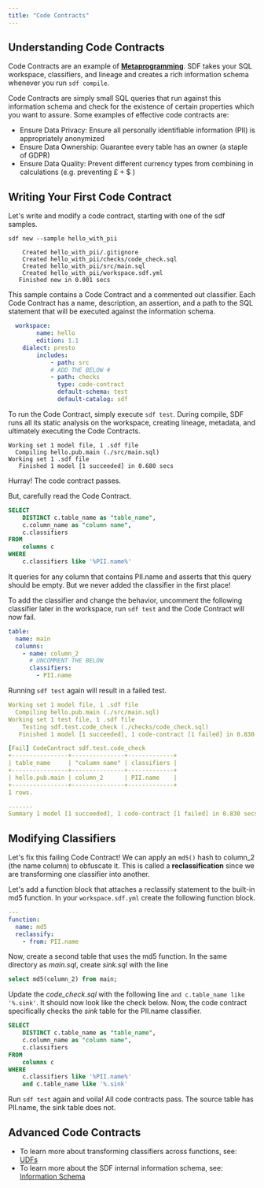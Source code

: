 ```yaml
---
title: "Code Contracts"
---
```


## Understanding Code Contracts
Code Contracts are an example of [**Metaprogramming**](https://en.wikipedia.org/wiki/Metaprogramming). SDF takes your SQL workspace, classifiers, and lineage and creates a rich information schema whenever you run `sdf compile`.

Code Contracts are simply small SQL queries that run against this information schema and check for the existence of certain properties which you want to assure. Some examples of effective code contracts are:

 - Ensure Data Privacy: Ensure all personally identifiable information (PII) is appropriately anonymized
 - Ensure Data Ownership: Guarantee every table has an owner (a staple of GDPR)
 - Ensure Data Quality: Prevent different currency types from combining in calculations (e.g. preventing £ + $ )

## Writing Your First Code Contract
Let's write and modify a code contract, starting with one of the sdf samples.

```shell
sdf new --sample hello_with_pii
```
```shell
    Created hello_with_pii/.gitignore
    Created hello_with_pii/checks/code_check.sql
    Created hello_with_pii/src/main.sql
    Created hello_with_pii/workspace.sdf.yml
   Finished new in 0.001 secs

```
This sample contains a Code Contract and a commented out classifier. Each Code Contract has a name, description, an assertion, and a path to the SQL statement that will be executed against the information schema.

```yml
  workspace:
		name: hello
		edition: 1.1
    dialect: presto
		includes:
			- path: src
            # ADD THE BELOW #
            - path: checks
              type: code-contract
              default-schema: test
              default-catalog: sdf
```
To run the Code Contract, simply execute `sdf test`. During compile, SDF runs all its static analysis on the workspace, creating lineage, metadata, and ultimately executing the Code Contracts.

```shell
Working set 1 model file, 1 .sdf file
  Compiling hello.pub.main (./src/main.sql)
Working set 1 .sdf file
   Finished 1 model [1 succeeded] in 0.680 secs

```

Hurray! The code contract passes.

But, carefully read the Code Contract. 

```sql
SELECT
    DISTINCT c.table_name as "table_name",
    c.column_name as "column name",
    c.classifiers
FROM
    columns c
WHERE
    c.classifiers like '%PII.name%'
```

It queries for any column that contains PII.name and asserts that this query should be empty. But we never added the classifier in the first place!

To add the classifier and change the behavior, uncomment the following classifier later in the workspace, run `sdf test` and the Code Contract will now fail.
```yml
table:
  name: main
  columns:
    - name: column_2
      # UNCOMMENT THE BELOW
      classifiers:
        - PII.name
```
Running `sdf test` again will result in a failed test. 

```yaml
Working set 1 model file, 1 .sdf file
  Compiling hello.pub.main (./src/main.sql)
Working set 1 test file, 1 .sdf file
    Testing sdf.test.code_check (./checks/code_check.sql)
   Finished 1 model [1 succeeded], 1 code-contract [1 failed] in 0.830 secs, for details see below.

[Fail] CodeContract sdf.test.code_check
+----------------+---------------+-------------+
| table_name     | "column name" | classifiers |
+----------------+---------------+-------------+
| hello.pub.main | column_2      | PII.name    |
+----------------+---------------+-------------+
1 rows.

-------
Summary 1 model [1 succeeded], 1 code-contract [1 failed] in 0.830 secs.
```
## Modifying Classifiers
Let's fix this failing Code Contract! We can apply an `md5()` hash to column_2 (the name column) to obfuscate it. This is called a **reclassification** since we are transforming one classifier into another.

Let's add a function block that attaches a reclassify statement to the built-in md5 function. In your `workspace.sdf.yml` create the following function block.

```yml
---
function:
  name: md5
  reclassify:
    - from: PII.name
```
Now, create a second table that uses the md5 function. 
In the same directory as *main.sql*, create *sink.sql* with the line
```sql
select md5(column_2) from main;
```
Update the *code_check.sql* with the following line `and c.table_name like '%.sink'`. It should now look like the check below.
Now, the code contract specifically checks the *sink* table for the PII.name classifier.

```sql
SELECT
    DISTINCT c.table_name as "table_name",
    c.column_name as "column name",
    c.classifiers
FROM
    columns c
WHERE
    c.classifiers like '%PII.name%'
    and c.table_name like '%.sink'
```

Run `sdf test` again and voila! All code contracts pass. The source table has PII.name, the sink table does not. 

## Advanced Code Contracts

 - To learn more about transforming classifiers across functions, see: [UDFs](/guide/udf)
 - To learn more about the SDF internal information schema, see: [Information Schema](/reference/sdf-information-schema)
